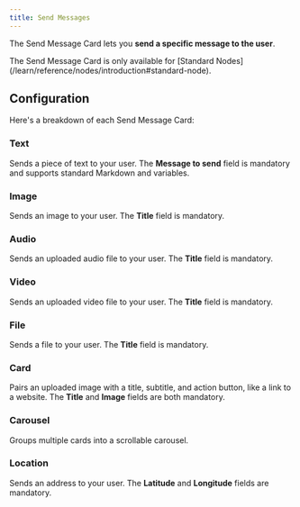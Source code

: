 ```yaml
---
title: Send Messages
---
```


The Send Message Card lets you **send a specific message to the user**.

<Note>
    The Send Message Card is only available for [Standard Nodes](/learn/reference/nodes/introduction#standard-node).
</Note>

## Configuration

Here's a breakdown of each Send Message Card:

### Text
Sends a piece of text to your user. The **Message to send** field is mandatory and supports standard Markdown and variables.

### Image
Sends an image to your user. The **Title** field is mandatory.

### Audio
Sends an uploaded audio file to your user. The **Title** field is mandatory.

### Video
Sends an uploaded video file to your user. The **Title** field is mandatory.

### File
Sends a file to your user. The **Title** field is mandatory.

### Card
Pairs an uploaded image with a title, subtitle, and action button, like a link to a website. The **Title** and **Image** fields are both mandatory.

### Carousel
Groups multiple cards into a scrollable carousel.

### Location
Sends an address to your user. The **Latitude** and **Longitude** fields are mandatory.